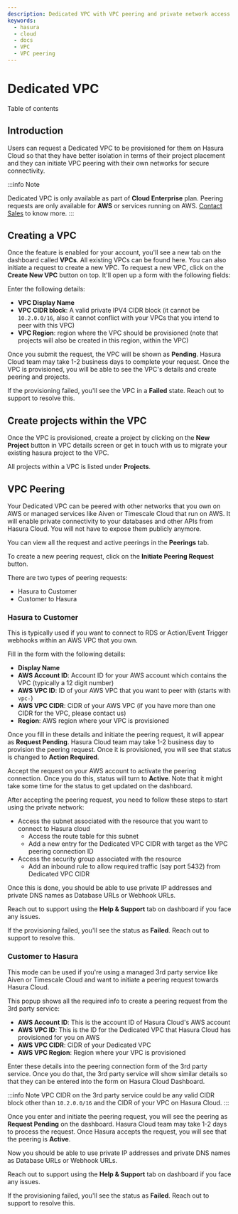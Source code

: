 ```yaml
---
description: Dedicated VPC with VPC peering and private network access
keywords:
  - hasura
  - cloud
  - docs
  - VPC
  - VPC peering
---
```



# Dedicated VPC

<CustomTOCListHead>Table of contents</CustomTOCListHead>
<TOCInline toc={toc} />

## Introduction

Users can request a Dedicated VPC to be provisioned for them on Hasura Cloud so that they have better isolation in terms of their project placement and they can initiate VPC peering with their own networks for secure connectivity.

:::info Note

Dedicated VPC is only available as part of **Cloud Enterprise** plan. Peering requests are only available for **AWS** or services running on AWS. [Contact Sales](https://hasura.io/contact-us/) to know more. :::

## Creating a VPC

Once the feature is enabled for your account, you'll see a new tab on the dashboard called **VPCs**. All existing VPCs can be found here. You can also initiate a request to create a new VPC. To request a new VPC, click on the **Create New VPC** button on top. It'll open up a form with the following fields:

<Thumbnail
  src="/img/graphql/cloud/dedicated-vpc/view-vpc-list.png"
  alt="VPC list"
  width="1146px"
/>

Enter the following details:

- **VPC Display Name**
- **VPC CIDR block**: A valid private IPV4 CIDR block (it cannot be `10.2.0.0/16`, also it cannot conflict with your VPCs that you intend to peer with this VPC)
- **VPC Region**: region where the VPC should be provisioned (note that projects will also be created in this region, within the VPC)

Once you submit the request, the VPC will be shown as **Pending**. Hasura Cloud team may take 1-2 business days to complete your request. Once the VPC is provisioned, you will be able to see the VPC's details and create peering and projects.

If the provisioning failed, you'll see the VPC in a **Failed** state. Reach out to support to resolve this.

## Create projects within the VPC

Once the VPC is provisioned, create a project by clicking on the **New Project** button in VPC details screen or get in touch with us to migrate your existing hasura project to the VPC.

<Thumbnail
  src="/img/graphql/cloud/dedicated-vpc/create-vpc-projects.png"
  alt="Create VPC Project"
  width="600px"
/>

All projects within a VPC is listed under **Projects**.

<Thumbnail
  src="/img/graphql/cloud/dedicated-vpc/vpc-projects-list.png"
  alt="VPC Projects List"
  width="900px"
/>

## VPC Peering

Your Dedicated VPC can be peered with other networks that you own on AWS or managed services like Aiven or Timescale Cloud that run on AWS. It will enable private connectivity to your databases and other APIs from Hasura Cloud. You will not have to expose them publicly anymore.

You can view all the request and active peerings in the **Peerings** tab.

To create a new peering request, click on the **Initiate Peering Request** button.

<Thumbnail
  src="/img/graphql/cloud/dedicated-vpc/create-peering-request.png"
  alt="Create Peering Request"
  width="900px"
/>

There are two types of peering requests:

- Hasura to Customer
- Customer to Hasura

### Hasura to Customer

This is typically used if you want to connect to RDS or Action/Event Trigger webhooks within an AWS VPC that you own.

<Thumbnail
  src="/img/graphql/cloud/dedicated-vpc/hasura-to-customer-peering.png"
  alt="Hasura to Customer"
  width="600px"
/>

Fill in the form with the following details:

- **Display Name**
- **AWS Account ID**: Account ID for your AWS account which contains the VPC (typically a 12 digit number)
- **AWS VPC ID**: ID of your AWS VPC that you want to peer with (starts with `vpc-`)
- **AWS VPC CIDR**: CIDR of your AWS VPC (if you have more than one CIDR for the VPC, please contact us)
- **Region**: AWS region where your VPC is provisioned

Once you fill in these details and initiate the peering request, it will appear as **Request Pending**. Hasura Cloud team may take 1-2 business day to provision the peering request. Once it is provisioned, you will see that status is changed to **Action Required**.

Accept the request on your AWS account to activate the peering connection. Once you do this, status will turn to **Active**. Note that it might take some time for the status to get updated on the dashboard.

After accepting the peering request, you need to follow these steps to start using the private network:

- Access the subnet associated with the resource that you want to connect to Hasura cloud
  - Access the route table for this subnet
  - Add a new entry for the Dedicated VPC CIDR with target as the VPC peering connection ID
- Access the security group associated with the resource
  - Add an inbound rule to allow required traffic (say port 5432) from Dedicated VPC CIDR

Once this is done, you should be able to use private IP addresses and private DNS names as Database URLs or Webhook URLs.

Reach out to support using the **Help & Support** tab on dashboard if you face any issues.

If the provisioning failed, you'll see the status as **Failed**. Reach out to support to resolve this.

### Customer to Hasura

This mode can be used if you're using a managed 3rd party service like Aiven or Timescale Cloud and want to initiate a peering request towards Hasura Cloud.

<Thumbnail
  src="/img/graphql/cloud/dedicated-vpc/customer-to-hasura-peering.png"
  alt="Customer to Hasura"
  width="600px"
/>

This popup shows all the required info to create a peering request from the 3rd party service:

- **AWS Account ID**: This is the account ID of Hasura Cloud's AWS account
- **AWS VPC ID**: This is the ID for the Dedicated VPC that Hasura Cloud has provisioned for you on AWS
- **AWS VPC CIDR**: CIDR of your Dedicated VPC
- **AWS VPC Region**: Region where your VPC is provisioned

Enter these details into the peering connection form of the 3rd party service. Once you do that, the 3rd party service will show similar details so that they can be entered into the form on Hasura Cloud Dashboard.

:::info Note VPC CIDR on the 3rd party service could be any valid CIDR block other than `10.2.0.0/16` and the CIDR of your VPC on Hasura Cloud. :::

Once you enter and initiate the peering request, you will see the peering as **Request Pending** on the dashboard. Hasura Cloud team may take 1-2 days to process the request. Once Hasura accepts the request, you will see that the peering is **Active**.

Now you should be able to use private IP addresses and private DNS names as Database URLs or Webhook URLs.

Reach out to support using the **Help & Support** tab on dashboard if you face any issues.

If the provisioning failed, you'll see the status as **Failed**. Reach out to support to resolve this.
